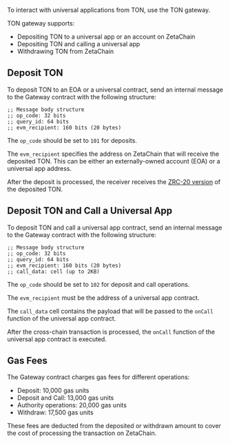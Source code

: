 To interact with universal applications from TON, use the TON gateway.

TON gateway supports:

- Depositing TON to a universal app or an account on ZetaChain
- Depositing TON and calling a universal app
- Withdrawing TON from ZetaChain

## Deposit TON

To deposit TON to an EOA or a universal contract, send an internal message to
the Gateway contract with the following structure:

```fc
;; Message body structure
;; op_code: 32 bits
;; query_id: 64 bits
;; evm_recipient: 160 bits (20 bytes)
```

The `op_code` should be set to `101` for deposits.

The `evm_recipient` specifies the address on ZetaChain that will receive the
deposited TON. This can be either an externally-owned account (EOA) or a
universal app address.

After the deposit is processed, the receiver receives the [ZRC-20
version](/developers/tokens/zrc20) of the deposited TON.

## Deposit TON and Call a Universal App

To deposit TON and call a universal app contract, send an internal message to
the Gateway contract with the following structure:

```fc
;; Message body structure
;; op_code: 32 bits
;; query_id: 64 bits
;; evm_recipient: 160 bits (20 bytes)
;; call_data: cell (up to 2KB)
```

The `op_code` should be set to `102` for deposit and call operations.

The `evm_recipient` must be the address of a universal app contract.

The `call_data` cell contains the payload that will be passed to the `onCall`
function of the universal app contract.

After the cross-chain transaction is processed, the `onCall` function of the
universal app contract is executed.

## Gas Fees

The Gateway contract charges gas fees for different operations:

- Deposit: 10,000 gas units
- Deposit and Call: 13,000 gas units
- Authority operations: 20,000 gas units
- Withdraw: 17,500 gas units

These fees are deducted from the deposited or withdrawn amount to cover the cost
of processing the transaction on ZetaChain.
